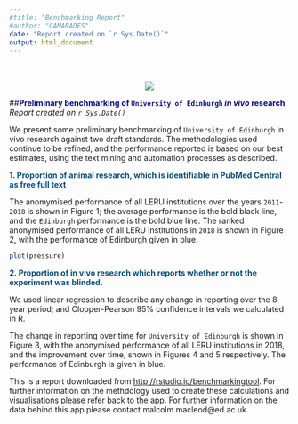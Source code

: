 ```yaml
---
#title: "Benchmarking Report"
#author: "CAMARADES"
date: "Report created on `r Sys.Date()`"
output: html_document
---
```

<br> </br>
<center>![](www/CAMARADES_banner.jpg)</center>

##<span style="color: #090E76; font-weight: bold;">Preliminary benchmarking of `University of Edinburgh` *in vivo* research</span>
*Report created on `r Sys.Date()`*

We present some preliminary benchmarking of `University of Edinburgh` in vivo research against two draft standards. The methodologies used continue to be refined, and the performance reported is based on our best estimates, using the text mining and automation processes as described. 

**<span style="color:#094E76;">1. Proportion of animal research, which is identifiable in PubMed Central as free full text</span>**

The anomymised performance of all LERU institutions over the years `2011`-`2018` is shown in Figure 1; the average performance is the bold black line, and the `Edinburgh` performance is the bold blue line. The ranked anonymised performance of all LERU institutions in `2018` is shown in Figure 2, with the performance of Edinburgh given in blue.

```r
plot(pressure)
```

**<span style="color:#094E76;">2. Proportion of in vivo research which reports whether or not the experiment was blinded.</span>**

We used linear regression to describe any change in reporting over the 8 year period; and Clopper-Pearson 95% confidence intervals we calculated in R.


The change in reporting over time for `University of Edinburgh` is shown in Figure 3, with the anonymised performance of all
LERU institutions in 2018, and the improvement over time, shown in Figures 4 and 5 respectively. The performance of Edinburgh is given in blue.

This is a report downloaded from  <http://rstudio.io/benchmarkingtool>. For further information on the methdology used to create these calculations and visualisations please refer back to the app. For further information on the data behind this app please contact malcolm.macleod@ed.ac.uk.